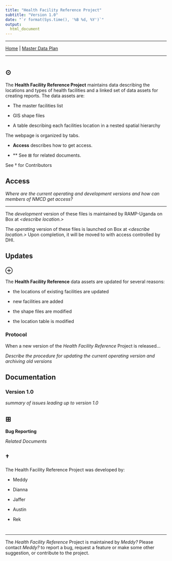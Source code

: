 ```yaml
---
title: "Health Facility Reference Project"
subtitle: "Version 1.0" 
date: "`r format(Sys.time(), '%B %d, %Y')`"
output:
  html_document 
---
```


***

[Home](index.html) | [Master Data Plan](DataPlan.html)

***


# {.tabset} 

## $\odot$

The **Health Facility Reference Project** maintains data describing the locations and types of health facilities and a linked set of data assets for creating reports. The data assets are: 

- The master facilities list

- GIS shape files
    
- A table describing each facilities location in a nested spatial hierarchy 

The webpage is organized by tabs. 

+ **Access** describes how to get access. 

+ ** 
See $\boxplus$ for related documents.

See $\dagger$ for Contributors 

## Access

*Where are the current operating and development versions and how can members of NMCD get access?* 

*** 

The *development* version of these files is maintained by RAMP-Uganda on Box at *<describe location.>*  

The *operating* version of these files is launched on Box at *<describe location.>* Upon completion, it will be moved to *<describe location>* with access controlled by DHI. 


## Updates {.tabset}

### $\oplus$ 

The **Health Facility Reference** data assets are updated for several reasons: 

+ the locations of existing facilities are updated 

+ new facilities are added 

+ the shape files are modified 

+ the location table is modified 

### Protocol 

When a new version of the *Health Facility Reference* Project is released...

*Describe the procedure for updating the current operating version and archiving old versions*  

## Documentation {.tabset}

### Version 1.0

*summary of issues leading up to version 1.0* 

 


## $\boxplus$ {.tabset .tabset-fade .tabset-pills}

**Bug Reporting**  

*Related Documents*

## $\dagger$ 

The Health Facility Reference Project was developed by:

+ Meddy

+ Dianna

+ Jaffer

+ Austin

+ Rek 

# 

*** 
The *Health Facility Reference* Project is maintained by *Meddy?* Please contact *Meddy?* to report a bug, request a feature or make some other suggestion, or contribute to the project.  
